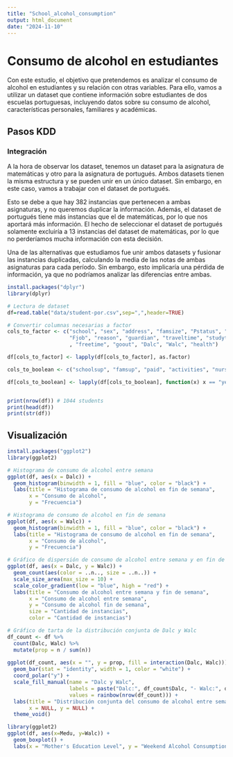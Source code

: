 ```yaml
---
title: "School_alcohol_consumption"
output: html_document
date: "2024-11-10"
---
```

# Consumo de alcohol en estudiantes

Con este estudio, el objetivo que pretendemos es analizar el consumo de alcohol en estudiantes
y su relación con otras variables. Para ello, vamos a utilizar un dataset que contiene información
sobre estudiantes de dos escuelas portuguesas, incluyendo datos sobre su consumo de alcohol,
características personales, familiares y académicas. 

## Pasos KDD
### Integración
A la hora de observar los dataset, tenemos un dataset para la asignatura de matemáticas y otro para
la asignatura de portugués. Ambos datasets tienen la misma estructura y se pueden unir en un 
único dataset. Sin embargo, en este caso, vamos a trabajar con el dataset de portugués.

Esto se debe a que hay 382 instancias que pertenecen a ambas asignaturas, y no queremos duplicar
la información. Además, el dataset de portugués tiene más instancias que el de matemáticas, 
por lo que nos aportará más información. El hecho de seleccionar el dataset de portugués solamente
excluiría a 13 instancias del dataset de matemáticas, por lo que no perderíamos mucha información
con esta decisión.

Una de las alternativas que estudiamos fue unir ambos datasets y fusionar las instancias duplicadas,
calculando la media de las notas de ambas asignaturas para cada período. Sin embargo, esto 
implicaría una pérdida de información, ya que no podríamos analizar las diferencias entre ambas.

```r
install.packages("dplyr")
library(dplyr)
```

```r

# Lectura de dataset
df=read.table("data/student-por.csv",sep=",",header=TRUE)

# Convertir columnas necesarias a factor
cols_to_factor <- c("school", "sex", "address", "famsize", "Pstatus", "Medu", "Fedu", "Mjob", 
                    "Fjob", "reason", "guardian", "traveltime", "studytime" ,"famrel"
                    , "freetime", "goout", "Dalc", "Walc", "health")

df[cols_to_factor] <- lapply(df[cols_to_factor], as.factor)

cols_to_boolean <- c("schoolsup", "famsup", "paid", "activities", "nursery", "higher", "internet", "romantic")

df[cols_to_boolean] <- lapply(df[cols_to_boolean], function(x) x == "yes")


print(nrow(df)) # 1044 students
print(head(df))
print(str(df))
```

## Visualización
```r
install.packages("ggplot2")
library(ggplot2)
```

```r
# Histograma de consumo de alcohol entre semana
ggplot(df, aes(x = Dalc)) +
  geom_histogram(binwidth = 1, fill = "blue", color = "black") +
  labs(title = "Histograma de consumo de alcohol en fin de semana",
       x = "Consumo de alcohol",
       y = "Frecuencia")

```
```r
# Histograma de consumo de alcohol en fin de semana
ggplot(df, aes(x = Walc)) +
  geom_histogram(binwidth = 1, fill = "blue", color = "black") +
  labs(title = "Histograma de consumo de alcohol en fin de semana",
       x = "Consumo de alcohol",
       y = "Frecuencia")
```
```r
# Gráfico de dispersión de consumo de alcohol entre semana y en fin de semana
ggplot(df, aes(x = Dalc, y = Walc)) +
  geom_count(aes(color = ..n.., size = ..n..)) +
  scale_size_area(max_size = 10) +
  scale_color_gradient(low = "blue", high = "red") +
  labs(title = "Consumo de alcohol entre semana y fin de semana",
       x = "Consumo de alcohol entre semana",
       y = "Consumo de alcohol fin de semana",
       size = "Cantidad de instancias",
       color = "Cantidad de instancias")
```
```r
# Gráfico de tarta de la distribución conjunta de Dalc y Walc
df_count <- df %>%
  count(Dalc, Walc) %>%
  mutate(prop = n / sum(n))
  
ggplot(df_count, aes(x = "", y = prop, fill = interaction(Dalc, Walc))) +
  geom_bar(stat = "identity", width = 1, color = "white") +
  coord_polar("y") +
  scale_fill_manual(name = "Dalc y Walc",
                    labels = paste("Dalc:", df_count$Dalc, "- Walc:", df_count$Walc),
                    values = rainbow(nrow(df_count))) +
  labs(title = "Distribución conjunta del consumo de alcohol entre semana y en fin de semana",
       x = NULL, y = NULL) +
  theme_void()  

```

```r
library(ggplot2)
ggplot(df, aes(x=Medu, y=Walc)) +
  geom_boxplot() +
  labs(x = "Mother's Education Level", y = "Weekend Alcohol Consumption", title = "Relationship Between Mother's Education and Children's Drinking")


```

